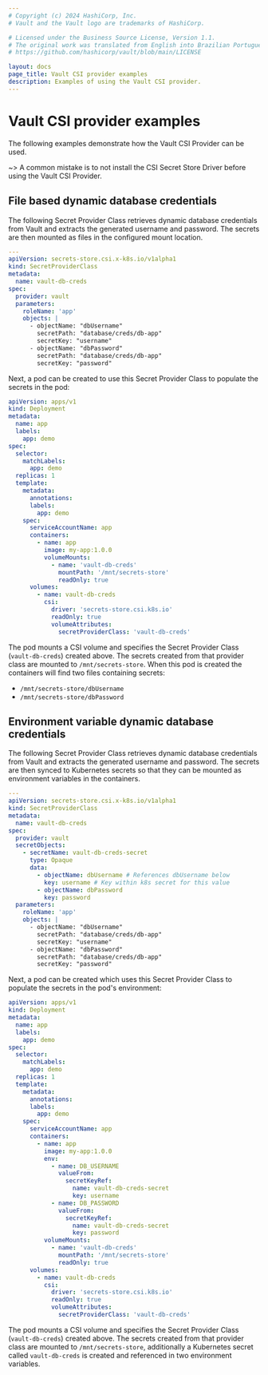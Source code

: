 ```yaml
---
# Copyright (c) 2024 HashiCorp, Inc.
# Vault and the Vault logo are trademarks of HashiCorp.

# Licensed under the Business Source License, Version 1.1.
# The original work was translated from English into Brazilian Portuguese.
# https://github.com/hashicorp/vault/blob/main/LICENSE

layout: docs
page_title: Vault CSI provider examples
description: Examples of using the Vault CSI provider.
---
```


# Vault CSI provider examples

The following examples demonstrate how the Vault CSI Provider can be used.

~> A common mistake is to not install the CSI Secret Store Driver before using the Vault CSI Provider.

## File based dynamic database credentials

The following Secret Provider Class retrieves dynamic database credentials from Vault and
extracts the generated username and password. The secrets are then mounted as files in the
configured mount location.

```yaml
---
apiVersion: secrets-store.csi.x-k8s.io/v1alpha1
kind: SecretProviderClass
metadata:
  name: vault-db-creds
spec:
  provider: vault
  parameters:
    roleName: 'app'
    objects: |
      - objectName: "dbUsername"
        secretPath: "database/creds/db-app"
        secretKey: "username"
      - objectName: "dbPassword"
        secretPath: "database/creds/db-app"
        secretKey: "password"
```

Next, a pod can be created to use this Secret Provider Class to populate the secrets in the pod:

```yaml
apiVersion: apps/v1
kind: Deployment
metadata:
  name: app
  labels:
    app: demo
spec:
  selector:
    matchLabels:
      app: demo
  replicas: 1
  template:
    metadata:
      annotations:
      labels:
        app: demo
    spec:
      serviceAccountName: app
      containers:
        - name: app
          image: my-app:1.0.0
          volumeMounts:
            - name: 'vault-db-creds'
              mountPath: '/mnt/secrets-store'
              readOnly: true
      volumes:
        - name: vault-db-creds
          csi:
            driver: 'secrets-store.csi.k8s.io'
            readOnly: true
            volumeAttributes:
              secretProviderClass: 'vault-db-creds'
```

The pod mounts a CSI volume and specifies the Secret Provider Class (`vault-db-creds`) created above.
The secrets created from that provider class are mounted to `/mnt/secrets-store`. When this pod is
created the containers will find two files containing secrets:

- `/mnt/secrets-store/dbUsername`
- `/mnt/secrets-store/dbPassword`

## Environment variable dynamic database credentials

The following Secret Provider Class retrieves dynamic database credentials from Vault and
extracts the generated username and password. The secrets are then synced to Kubernetes secrets
so that they can be mounted as environment variables in the containers.

```yaml
---
apiVersion: secrets-store.csi.x-k8s.io/v1alpha1
kind: SecretProviderClass
metadata:
  name: vault-db-creds
spec:
  provider: vault
  secretObjects:
    - secretName: vault-db-creds-secret
      type: Opaque
      data:
        - objectName: dbUsername # References dbUsername below
          key: username # Key within k8s secret for this value
        - objectName: dbPassword
          key: password
  parameters:
    roleName: 'app'
    objects: |
      - objectName: "dbUsername"
        secretPath: "database/creds/db-app"
        secretKey: "username"
      - objectName: "dbPassword"
        secretPath: "database/creds/db-app"
        secretKey: "password"
```

Next, a pod can be created which uses this Secret Provider Class to populate the secrets in the pod's environment:

```yaml
apiVersion: apps/v1
kind: Deployment
metadata:
  name: app
  labels:
    app: demo
spec:
  selector:
    matchLabels:
      app: demo
  replicas: 1
  template:
    metadata:
      annotations:
      labels:
        app: demo
    spec:
      serviceAccountName: app
      containers:
        - name: app
          image: my-app:1.0.0
          env:
            - name: DB_USERNAME
              valueFrom:
                secretKeyRef:
                  name: vault-db-creds-secret
                  key: username
            - name: DB_PASSWORD
              valueFrom:
                secretKeyRef:
                  name: vault-db-creds-secret
                  key: password
          volumeMounts:
            - name: 'vault-db-creds'
              mountPath: '/mnt/secrets-store'
              readOnly: true
      volumes:
        - name: vault-db-creds
          csi:
            driver: 'secrets-store.csi.k8s.io'
            readOnly: true
            volumeAttributes:
              secretProviderClass: 'vault-db-creds'
```

The pod mounts a CSI volume and specifies the Secret Provider Class (`vault-db-creds`) created above.
The secrets created from that provider class are mounted to `/mnt/secrets-store`, additionally a Kubernetes
secret called `vault-db-creds` is created and referenced in two environment variables.
